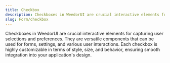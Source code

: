```yaml
---
title: Checkbox
description: Checkboxes in WeedorUI are crucial interactive elements for capturing user selections and preferences. They are versatile components that can be used for forms, settings, and various user interactions. Each checkbox is highly customizable in terms of style, size, and behavior, ensuring smooth integration into your application's design.
slug: Form/checkbox
---
```


Checkboxes in WeedorUI are crucial interactive elements for capturing user selections and preferences. They are versatile components that can be used for forms, settings, and various user interactions. Each checkbox is highly customizable in terms of style, size, and behavior, ensuring smooth integration into your application's design.
